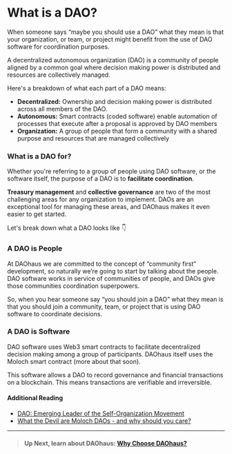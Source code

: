 # What is a DAO?

When someone says “maybe you should use a DAO” what they mean is that your organization, or team, or project might benefit from the use of DAO software for coordination purposes.

A decentralized autonomous organization (DAO) is a community of people aligned by a common goal where decision making power is distributed and resources are collectively managed.

Here's a breakdown of what each part of a DAO means:

- **Decentralized:** Ownership and decision making power is distributed across all members of the DAO.
- **Autonomous:** Smart contracts (coded software) enable automation of processes that execute after a proposal is approved by DAO members
- **Organization:** A group of people that form a community with a shared purpose and resources that are managed collectively

### What is a DAO for?

Whether you're referring to a group of people using DAO software, or the software itself, the purpose of a DAO is to **facilitate coordination**.

**Treasury management** and **collective governance** are two of the most challenging areas for any organization to implement.
DAOs are an exceptional tool for managing these areas, and DAOhaus makes it even easier to get started.

Let's break down what a DAO looks like 👇

### A DAO is People

At DAOhaus we are committed to the concept of “community first” development, so naturally we’re going to start by talking about the people. DAO software works in service of communities of people, and DAOs give those communities coordination superpowers.

So, when you hear someone say “you should join a DAO” what they mean is that you should join a community, team, or project that is using DAO software to coordinate decisions.

### A DAO is Software

DAO software uses Web3 smart contracts to facilitate decentralized decision making among a group of participants. DAOhaus itself uses the Moloch smart contract (more about that soon).

This software allows a DAO to record governance and financial transactions on a blockchain. This means transactions are verifiable and irreversible.

#### Additional Reading

- [DAO: Emerging Leader of the Self-Organization Movement](https://mirror.xyz/ui369.eth/XXMZrHiYOW8LwSTU18Ww8_fHg67vhb3DPgvWiXV3NBI)
- [What the Devil are Moloch DAOs - and why should you care?](https://daohaus.mirror.xyz/U_JQtheSzdpRFqQwf9Ow3LgLNG0WMZ6ibAyrjWDu_fc)

---

> #### **Up Next, learn about DAOhaus:** [Why Choose DAOhaus?](/docs/users/intro-why)
